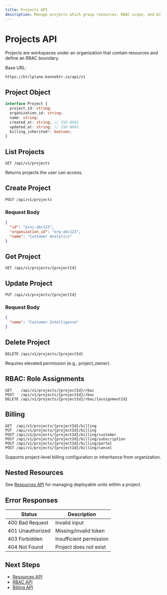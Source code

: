 ```yaml
---
title: Projects API
description: Manage projects which group resources, RBAC scope, and billing context
---
```

# Projects API

Projects are workspaces under an organization that contain resources and define an RBAC boundary.

Base URL:
```text
https://ktrlplane.konnektr.io/api/v1
```

## Project Object
```typescript
interface Project {
  project_id: string;
  organization_id: string;
  name: string;
  created_at: string; // ISO 8601
  updated_at: string; // ISO 8601
  billing_inherited?: boolean;
}
```

## List Projects
```http
GET /api/v1/projects
```
Returns projects the user can access.

## Create Project
```http
POST /api/v1/projects
```
### Request Body
```json
{
  "id": "proj-abc123",
  "organization_id": "org-abc123",
  "name": "Customer Analytics"
}
```

## Get Project
```http
GET /api/v1/projects/{projectId}
```

## Update Project
```http
PUT /api/v1/projects/{projectId}
```
### Request Body
```json
{
  "name": "Customer Intelligence"
}
```

## Delete Project
```http
DELETE /api/v1/projects/{projectId}
```
Requires elevated permission (e.g., project_owner).

## RBAC: Role Assignments
```http
GET    /api/v1/projects/{projectId}/rbac
POST   /api/v1/projects/{projectId}/rbac
DELETE /api/v1/projects/{projectId}/rbac/{assignmentId}
```

## Billing
```http
GET  /api/v1/projects/{projectId}/billing
PUT  /api/v1/projects/{projectId}/billing
POST /api/v1/projects/{projectId}/billing/customer
POST /api/v1/projects/{projectId}/billing/subscription
POST /api/v1/projects/{projectId}/billing/portal
POST /api/v1/projects/{projectId}/billing/cancel
```
Supports project-level billing configuration or inheritance from organization.

## Nested Resources
See [Resources API](/api/resources) for managing deployable units within a project.

## Error Responses
| Status | Description |
|--------|-------------|
| 400 Bad Request | Invalid input |
| 401 Unauthorized | Missing/invalid token |
| 403 Forbidden | Insufficient permission |
| 404 Not Found | Project does not exist |

## Next Steps
- [Resources API](/api/resources)
- [RBAC API](/api/rbac)
- [Billing API](/api/billing)
